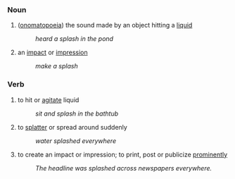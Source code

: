 ===Noun===
# ([[onomatopoeia]]) the sound made by an object hitting a [[liquid]]
#: ''heard a splash in the pond''
# an [[impact]] or [[impression]]
#: ''make a splash''

===Verb===
# to hit or [[agitate]] liquid
#: ''sit and splash in the bathtub''
# to [[splatter]] or spread around suddenly
#: ''water splashed everywhere''
# to  create an impact or impression; to print, post or publicize [[prominent]]ly
#: ''The headline was splashed across newspapers everywhere.''